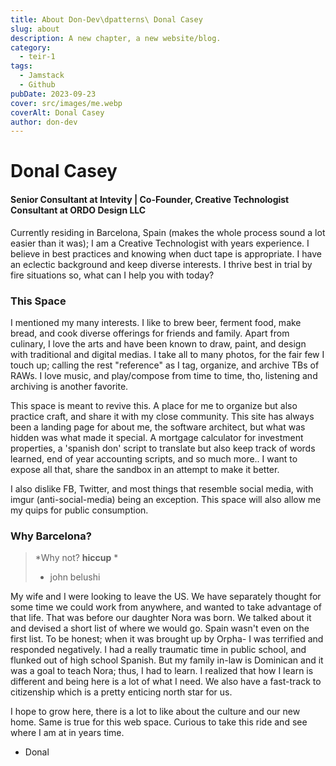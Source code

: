 ```yaml
---
title: About Don-Dev\dpatterns\ Donal Casey
slug: about
description: A new chapter, a new website/blog.
category:
  - teir-1
tags:
  - Jamstack
  - Github
pubDate: 2023-09-23
cover: src/images/me.webp
coverAlt: Donal Casey
author: don-dev
---
```


# Donal Casey

#### Senior Consultant at Intevity | Co-Founder, Creative Technologist Consultant at ORDO Design LLC

Currently residing in Barcelona, Spain (makes the whole process sound a lot easier than it was); I am a Creative Technologist with years experience. I believe in best practices and knowing when duct tape is appropriate. I have an eclectic background and keep diverse interests. I thrive best in trial by fire situations so, what can I help you with today? 

### This Space

I mentioned my many interests. I like to brew beer, ferment food, make bread, and cook diverse offerings for friends and family. Apart from culinary, I love the arts and have been known to draw, paint, and design with traditional and digital medias. I take all to many photos, for the fair few I touch up; calling the rest "reference" as I tag, organize, and archive TBs of RAWs. I love music, and play/compose from time to time, tho, listening and archiving is another favorite.

This space is meant to revive this. A place for me to organize but also practice craft, and share it with my close community. This site has always been a landing page for about me, the software architect, but what was hidden was what made it special. A mortgage calculator for investment properties, a 'spanish don' script to translate but also keep track of words learned, end of year accounting scripts, and so much more.. I want to expose all that, share the sandbox in an attempt to make it better.

I also dislike FB, Twitter, and most things that resemble social media, with imgur (anti-social-media) being an exception. This space will also allow me my quips for public consumption.

### Why Barcelona?

> *Why not? **hiccup** *
> - john belushi

My wife and I were looking to leave the US. We have separately thought for some time we could work from anywhere, and wanted to take advantage of that life. That was before our daughter Nora was born. We talked about it and devised a short list of where we would go. Spain wasn't even on the first list. To be honest; when it was brought up by Orpha- I was terrified and responded negatively. I had a really traumatic time in public school, and flunked out of high school Spanish. But my family in-law is Dominican and it was a goal to teach Nora; thus, I had to learn. I realized that how I learn is different and being here is a lot of what I need. We also have a fast-track to citizenship which is a pretty enticing north star for us.  

I hope to grow here, there is a lot to like about the culture and our new home. Same is true for this web space. Curious to take this ride and see where I am at in years time.

- Donal
